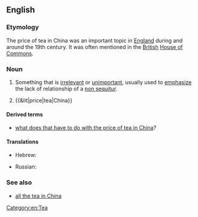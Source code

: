 ==English==

===Etymology===
The price of tea in China was an important topic in [[England]] during and around the 19th century. It was often mentioned in the [[British]] [[House of Commons]].

===Noun===
{{en-noun|head=[[price]] [[of]] [[tea]] [[in]] [[China]]|-}}

# {{context|idiomatic|lang=en}} Something that is [[irrelevant]] or [[unimportant]], usually used to [[emphasize]] the lack of relationship of a [[non sequitur]].
# {{&lit|price|tea|China}}

====Derived terms====
* [[what does that have to do with the price of tea in China]]?

====Translations====
{{trans-top|irrelevant to the topic at hand}}
* Hebrew: {{t|he|מה ענין שמיטה אצל הר סיני|tr=má inyán sh'mitá étzel hár sináy}}
{{trans-mid}}
* Russian: {{t|ru|в огоро́де бузина́, а в Ки́еве дя́дька|sc=Cyrl}} {{qualifier|elder grows in the vegetable garden but the uncle lives in Kiev}}
{{trans-bottom}}

===See also===
* [[all the tea in China]]

[[Category:en:Tea]]